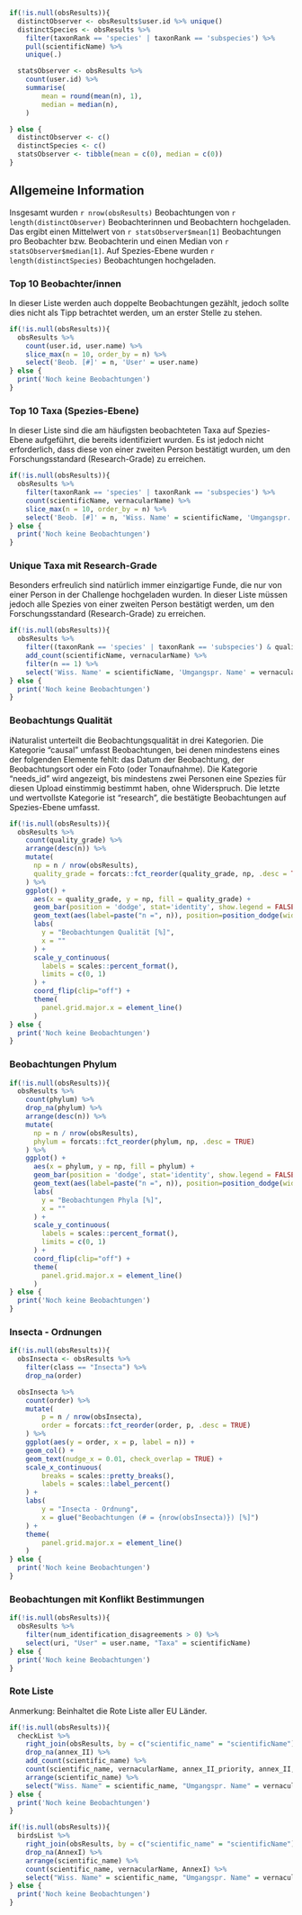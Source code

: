 
```r
if(!is.null(obsResults)){
  distinctObserver <- obsResults$user.id %>% unique()
  distinctSpecies <- obsResults %>% 
    filter(taxonRank == 'species' | taxonRank == 'subspecies') %>%
    pull(scientificName) %>%
    unique(.)

  statsObserver <- obsResults %>% 
    count(user.id) %>%
    summarise(
        mean = round(mean(n), 1),
        median = median(n),
    )

} else {
  distinctObserver <- c()
  distinctSpecies <- c()
  statsObserver <- tibble(mean = c(0), median = c(0))
}

```

## Allgemeine Information

Insgesamt wurden `r nrow(obsResults)` Beobachtungen von `r length(distinctObserver)` Beobachterinnen und Beobachtern hochgeladen. Das ergibt einen Mittelwert von `r statsObserver$mean[1]` Beobachtungen pro Beobachter bzw. Beobachterin und einen Median von `r statsObserver$median[1]`. Auf Spezies-Ebene wurden `r length(distinctSpecies)` Beobachtungen hochgeladen.

### Top 10 Beobachter/innen

In dieser Liste werden auch doppelte Beobachtungen gezählt, jedoch sollte dies nicht als Tipp betrachtet werden, um an erster Stelle zu stehen.

```r
if(!is.null(obsResults)){
  obsResults %>% 
    count(user.id, user.name) %>% 
    slice_max(n = 10, order_by = n) %>%
    select('Beob. [#]' = n, 'User' = user.name)
} else {
  print('Noch keine Beobachtungen')
}
```
### Top 10 Taxa (Spezies-Ebene)

In dieser Liste sind die am häufigsten beobachteten Taxa auf Spezies-Ebene aufgeführt, die bereits identifiziert wurden. Es ist jedoch nicht erforderlich, dass diese von einer zweiten Person bestätigt wurden, um den Forschungsstandard (Research-Grade) zu erreichen.

```r
if(!is.null(obsResults)){
  obsResults %>% 
    filter(taxonRank == 'species' | taxonRank == 'subspecies') %>%
    count(scientificName, vernacularName) %>% 
    slice_max(n = 10, order_by = n) %>%
    select('Beob. [#]' = n, 'Wiss. Name' = scientificName, 'Umgangspr. Name' = vernacularName)
} else {
  print('Noch keine Beobachtungen')
}
```

### Unique Taxa mit Research-Grade

Besonders erfreulich sind natürlich immer einzigartige Funde, die nur von einer Person in der Challenge hochgeladen wurden. In dieser Liste müssen jedoch alle Spezies von einer zweiten Person bestätigt werden, um den Forschungsstandard (Research-Grade) zu erreichen.

```r
if(!is.null(obsResults)){
  obsResults %>% 
    filter((taxonRank == 'species' | taxonRank == 'subspecies') & quality_grade == 'research') %>%
    add_count(scientificName, vernacularName) %>% 
    filter(n == 1) %>% 
    select('Wiss. Name' = scientificName, 'Umgangspr. Name' = vernacularName,  'User' = user.name)
} else {
  print('Noch keine Beobachtungen')
}
```

### Beobachtungs Qualität

iNaturalist unterteilt die Beobachtungsqualität in drei Kategorien. Die Kategorie "causal" umfasst Beobachtungen, bei denen mindestens eines der folgenden Elemente fehlt: das Datum der Beobachtung, der Beobachtungsort oder ein Foto (oder Tonaufnahme). Die Kategorie "needs_id" wird angezeigt, bis mindestens zwei Personen eine Spezies für diesen Upload einstimmig bestimmt haben, ohne Widerspruch. Die letzte und wertvollste Kategorie ist "research", die bestätigte Beobachtungen auf Spezies-Ebene umfasst.

```r
if(!is.null(obsResults)){
  obsResults %>% 
    count(quality_grade) %>% 
    arrange(desc(n)) %>%
    mutate(
      np = n / nrow(obsResults),
      quality_grade = forcats::fct_reorder(quality_grade, np, .desc = TRUE)
    ) %>% 
    ggplot() +
      aes(x = quality_grade, y = np, fill = quality_grade) +
      geom_bar(position = 'dodge', stat='identity', show.legend = FALSE) +
      geom_text(aes(label=paste("n =", n)), position=position_dodge(width=0.9), hjust=-0.25) +
      labs(
        y = "Beobachtungen Qualität [%]",
        x = ""
      ) +
      scale_y_continuous(
        labels = scales::percent_format(),
        limits = c(0, 1)
      ) +
      coord_flip(clip="off") +
      theme(
        panel.grid.major.x = element_line()
      )
} else {
  print('Noch keine Beobachtungen')
}
```

### Beobachtungen Phylum

```r
if(!is.null(obsResults)){
  obsResults %>% 
    count(phylum) %>% 
    drop_na(phylum) %>% 
    arrange(desc(n)) %>%
    mutate(
      np = n / nrow(obsResults),
      phylum = forcats::fct_reorder(phylum, np, .desc = TRUE)
    ) %>% 
    ggplot() +
      aes(x = phylum, y = np, fill = phylum) +
      geom_bar(position = 'dodge', stat='identity', show.legend = FALSE) +
      geom_text(aes(label=paste("n =", n)), position=position_dodge(width=0.9), hjust=-0.25) +
      labs(
        y = "Beobachtungen Phyla [%]",
        x = ""
      ) +
      scale_y_continuous(
        labels = scales::percent_format(),
        limits = c(0, 1)
      ) +
      coord_flip(clip="off") +
      theme(
        panel.grid.major.x = element_line()
      )
} else {
  print('Noch keine Beobachtungen')
}
```

### Insecta - Ordnungen

```r
if(!is.null(obsResults)){
  obsInsecta <- obsResults %>% 
    filter(class == "Insecta") %>%
    drop_na(order)

  obsInsecta %>%
    count(order) %>%
    mutate(
        p = n / nrow(obsInsecta),
        order = forcats::fct_reorder(order, p, .desc = TRUE)
    ) %>%
    ggplot(aes(y = order, x = p, label = n)) +
    geom_col() +
    geom_text(nudge_x = 0.01, check_overlap = TRUE) +
    scale_x_continuous(
        breaks = scales::pretty_breaks(),
        labels = scales::label_percent()
    ) +
    labs(
        y = "Insecta - Ordnung",
        x = glue("Beobachtungen (# = {nrow(obsInsecta)}) [%]")
    ) +
    theme(
        panel.grid.major.x = element_line()
    )
} else {
  print('Noch keine Beobachtungen')
}
``` 

### Beobachtungen mit Konflikt Bestimmungen

```r
if(!is.null(obsResults)){
  obsResults %>% 
    filter(num_identification_disagreements > 0) %>% 
    select(uri, "User" = user.name, "Taxa" = scientificName)
} else {
  print('Noch keine Beobachtungen')
}
```

### Rote Liste

Anmerkung: Beinhaltet die Rote Liste aller EU Länder.

```r
if(!is.null(obsResults)){
  checkList %>% 
    right_join(obsResults, by = c("scientific_name" = "scientificName")) %>%
    drop_na(annex_II) %>%
    add_count(scientific_name) %>% 
    count(scientific_name, vernacularName, annex_II_priority, annex_II, annex_IV) %>% 
    arrange(scientific_name) %>% 
    select("Wiss. Name" = scientific_name, "Umgangspr. Name" = vernacularName, annex_II_priority, annex_II, annex_IV, n)
} else {
  print('Noch keine Beobachtungen')
}
```
```r
if(!is.null(obsResults)){
  birdsList %>% 
    right_join(obsResults, by = c("scientific_name" = "scientificName")) %>%
    drop_na(AnnexI) %>%
    arrange(scientific_name) %>% 
    count(scientific_name, vernacularName, AnnexI) %>% 
    select("Wiss. Name" = scientific_name, "Umgangspr. Name" = vernacularName, AnnexI, n)
} else {
  print('Noch keine Beobachtungen')
}
```

